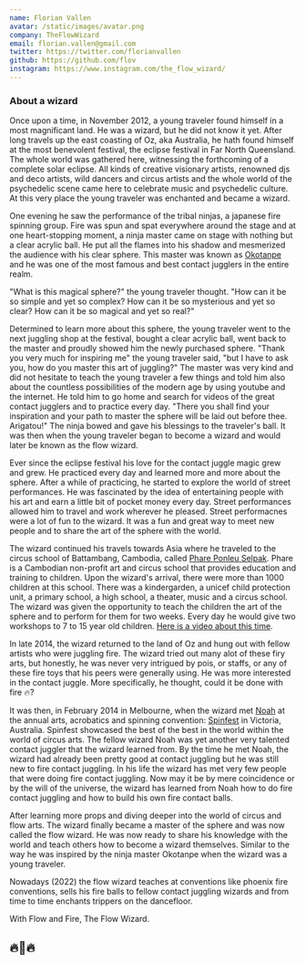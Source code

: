 ```yaml
---
name: Florian Vallen
avatar: /static/images/avatar.png
company: TheFlowWizard
email: florian.vallen@gmail.com
twitter: https://twitter.com/florianvallen
github: https://github.com/flov
instagram: https://www.instagram.com/the_flow_wizard/
---
```


### About a wizard

Once upon a time, in November 2012, a young traveler 
found himself in a most magnificant land. He was a wizard, but he did not know it yet.
After long travels up the east coasting of Oz, aka Australia, he hath found himself
at the most benevolent festival, the eclipse festival in Far North Queensland.
The whole world was gathered here, witnessing the forthcoming of a complete solar eclipse.
All kinds of creative visionary artists, renowned djs and deco artists, wild
dancers and circus artists and the whole world of the psychedelic scene came
here to celebrate music and psychedelic culture.
At this very place the young traveler was enchanted and became a wizard.

One evening he saw the performance of the tribal ninjas, a japanese fire spinning group.
Fire was spun and spat everywhere around the stage and at one heart-stopping moment,
a ninja master came on stage with nothing but a clear acrylic ball. He put all the flames
into his shadow and mesmerized the audience with his clear sphere.
This master was known as <a
href='https://en.okotanpe.com/about'>Okotanpe</a> and he was one of the
most famous and best contact jugglers in the entire realm.

"What is this magical sphere?" the young traveler
thought. "How can it be so simple and yet so complex?
How can it be so mysterious and yet so clear?
How can it be so magical and yet so real?"

Determined to learn more about this sphere, the young traveler went to the next
juggling shop at the festival, bought a clear acrylic ball, went back to the
master and proudly showed him the newly purchased sphere.
"Thank you very much for inspiring me" the young traveler said, "but I have
to ask you, how do you master this art of juggling?"
The master was very kind and did not hesitate to teach the young traveler a few things
and told him also about the countless possibilities of the modern age by using
youtube and the internet.
He told him to go home and search for videos of the great contact jugglers and to
practice every day. "There you shall find your inspiration and your path to
master the sphere will be laid out before thee. Arigatou!" The ninja bowed and
gave his blessings to the traveler's ball. It was then when the young traveler
began to become a wizard and would later be known as the flow wizard.

Ever since the eclipse festival his love for the contact juggle magic grew and
grew. He practiced every day and learned more and more about the sphere.
After a while of practicing, he started to explore the world of street performances.
He was fascinated by the idea of entertaining people with his art and earn a
little bit of pocket money every day. Street performances allowed him to travel
and work wherever he pleased. Street performacnes were a lot of fun to the
wizard. It was a fun and great way to meet new people
and to share the art of the sphere with the world.

The wizard continued his travels towards Asia where he traveled to the circus
school of Battambang, Cambodia, called <a
  href='https://phareps.org/about-us/'>Phare Ponleu Selpak</a>. Phare is a Cambodian
non-profit art and circus school that provides education and training to children.
Upon the wizard's arrival, there were more than 1000 children at this school. There
was a kindergarden, a unicef child protection unit, a primary school, a high
school, a theater, music and a circus school. The wizard was given the opportunity
to teach the children the art of the sphere and to perform for them for two weeks.
Every day he would give two workshops to 7 to 15 year old children. 
<a
  href='https://www.youtube.com/watch?v=Yu1N1Y-El7I'>Here is a video about this time</a>.


In late 2014, the wizard returned to the land of Oz and hung out with fellow
artists who were juggling fire. The wizard tried out many alot of these firy arts,
but honestly, he was never very intrigued by pois, or staffs, or any of these fire toys
that his peers were generally using. He was more interested in the contact juggle.
More specifically, he thought, could it be done with fire 🔥?

It was then, in February 2014 in Melbourne, when the wizard met <a
  href='https://www.facebook.com/noah.weigel'>Noah</a> at the annual arts,
acrobatics and spinning convention: <a
  href='https://www.spincircus.com/aboutspinfestival/'>Spinfest</a> in Victoria, Australia.
Spinfest showcased the best of the best in the world within the world of circus arts.
The fellow wizard Noah was yet another very talented contact juggler that the
wizard learned from. By the time he met Noah, the wizard had already been
pretty good at contact juggling but he was still new to fire contact juggling.
In his life the wizard has met very few people that were doing fire contact
juggling. Now may it be by mere coincidence or by the will of the universe, the wizard
has learned from Noah how to do fire contact juggling and how to build his own
fire contact balls.

After learning more props and diving deeper into the world of circus and flow arts.
The wizard finally became a master of the sphere and was now called the flow wizard.
He was now ready to share his knowledge with the world and teach others how to
become a wizard themselves. Similar to the way he was inspired by the ninja master
Okotanpe when the wizard was a young traveler.

Nowadays (2022) the flow wizard teaches at conventions like phoenix fire
conventions, sells his fire balls to fellow contact juggling wizards and
from time to time enchants trippers on the dancefloor.

With Flow and Fire, The Flow Wizard.

## 🔥🔮🔥

